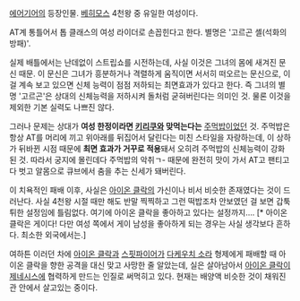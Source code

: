 [[에어기어]]의 등장인물. [[베히모스]] 4천왕 중 유일한 여성이다.

AT계 통틀어서 톱 클래스의 여성 라이더로 손꼽힌다고 한다. 별명은 '고르곤 셸(석화의 방패)'. 

실제 배틀에서는 난데없이 스트립쇼를 시전하는데, 사실 이것은 그녀의 몸에 새겨진 문신 때문. 이 문신은 그녀가 흥분하거나 격렬하게 움직이면 서서히 떠오르는 문신으로, 이걸 계속 보고 있으면 신체 능력이 점점 저하되는 최면효과가 있다고 한다. 즉 그녀의 별명 '고르곤'은 상대의 신체능력을 저하시켜 돌처럼 굳혀버린다는 의미인 것. 물론 이것을 제외한 기본 실력도 나쁘진 않다.

그러나 문제는 상대가 '''여성 한정이라면 [[키리쿠]]와 맞먹는다는''' [[주먹밥]]이었던 것. 주먹밥은 항상 AT를 머리에 끼고 위아래를 뒤집어서 달린다는 미친 스타일을 자랑하는데, 이 상하가 뒤바뀐 시점 때문에 '''최면 효과가 거꾸로 적용'''돼서 오히려 주먹밥의 신체능력이 강화된 것. 따라서 궁지에 몰린데다 주먹밥의 악취ㄱ- 때문에 완전히 맛이 가서 AT고 팬티고 다 벗고 알몸으로 큐브에서 춤을 추는 신세가 돼버린다. 

이 치욕적인 패배 이후, 사실은 [[아이온 클락]]의 가신이나 비서 비슷한 존재였다는 것이 드러난다. 사실 4천왕 시절 때만 해도 반말 찍찍하고 그런 떡밥조차 안보였던 걸 보면 갑툭튀한 설정임에 틀림없다. 여기에 아이온 클락을 좋아하고 있다는 설정까지…. [* 아이온 클락은 게이다! 다만 여성 쪽에서 게이 남성을 좋아하게 되는 경우는 사실 생각보다 흔하다. 최소한 외국에서는.]

여하튼 이러던 차에 [[아이온 클락]]과 [[스핏파이어]]가 [[다케우치 소라]] 형제에게 패배할 때 아이온 클락을 향한 공격을 대신 맞고 사망한 줄 알았는데, 실은 살아남아서 [[아이온 클락]]이 [[제네시스]]에 협력하게 만드는 인질로 써먹히고 있다. 현재는 배양액 비슷한 것이 채워진 관 안에서 살고있는 중이다.
